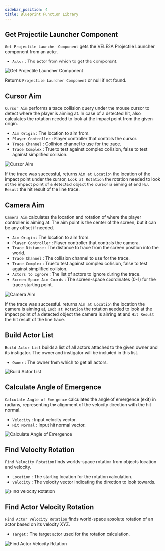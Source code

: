 ```yaml
---
sidebar_position: 4
title: Blueprint Function Library
---
```


## Get Projectile Launcher Component

`Get Projectile Launcher Component` gets the VELESA Projectile Launcher component
from an actor.
* `Actor` <Step text="1"/> : The actor from which to get the component.

![Get Projectile Launcher Component](_static/img/bpfl/get-projectile-launcher-component.png)

Returns `Projectile Launcher Component` or null if not found.

## Cursor Aim

`Cursor Aim` performs a trace collision query under the mouse cursor to detect
where the player is aiming at.
In case of a detected hit, also calculates the rotation needed to look at the
impact point from the given origin.

* `Aim Origin` <Step text="1"/> : The location to aim from.
* `Player Controller` <Step text="2"/> : Player controller that controls
the cursor.
* `Trace Channel` <Step text="3"/> : Collision channel to use for the trace.
* `Trace Complex` <Step text="4"/> : True to test against complex collision,
false to test against simplified collision.

![Cursor Aim](_static/img/bpfl/cursor-aim.png)

If the trace was successful, returns `Aim at Location` <Step text="5"/>
the location of the impact point under the cursor,
`Look at Rotation` <Step text="6"/> the rotation needed to look at the impact
point of a detected object the cursor is aiming at and
`Hit Result` <Step text="7"/> the hit result of the line trace.

## Camera Aim

`Camera Aim` calculates the location and rotation of where the player controller
is aiming at. The aim point is the center of the screen, but it can be any
offset if needed.

* `Aim Origin` <Step text="1"/> : The location to aim from.
* `Player Controller` <Step text="2"/> : Player controller that controls
the camera.
* `Trace Distance` <Step text="3"/> : The distance to trace from the screen
position into the world.
* `Trace Channel` <Step text="4"/> : The collision channel to use for the trace.
* `Trace Complex` <Step text="5"/> : True to test against complex collision,
false to test against simplified collision.
* `Actors to Ignore` <Step text="6"/> : The list of actors to ignore during
the trace.
* `Screen Space Aim Coords` <Step text="7"/> : The screen-space coordinates
(0-1) for the trace starting point.

![Camera Aim](_static/img/bpfl/camera-aim.png)

If the trace was successful, returns `Aim at Location` <Step text="8"/>
the location the camera is aiming at, `Look at Rotation` <Step text="9"/>
the rotation needed to look at the impact point of a detected object the camera
is aiming at and `Hit Result` <Step text="10"/> the hit result of the line trace.

## Build Actor List

`Build Actor List` builds a list of all actors attached to the given owner and
its instigator. The owner and instigator will be included in this list.

* `Owner` <Step text="1"/> : The owner from which to get all actors.

![Build Actor List](_static/img/bpfl/build-actor-list.png)

## Calculate Angle of Emergence

`Calculate Angle of Emergence` calculates the angle of emergence (exit) in
radians, representing the alignment of the velocity direction with the hit
normal.

* `Velocity` <Step text="1"/> : Input velocity vector.
* `Hit Normal` <Step text="2"/> : Input hit normal vector.

![Calculate Angle of Emergence](_static/img/bpfl/calculate-angle-of-emergence.png)

## Find Velocity Rotation

`Find Velocity Rotation` finds worlds-space rotation from objects location and
velocity.

* `Location` <Step text="1"/> : The starting location for the rotation
calculation.
* `Velocity` <Step text="2"/> : The velocity vector indicating the direction to
look towards.

![Find Velocity Rotation](_static/img/bpfl/find-velocity-rotation.png)

## Find Actor Velocity Rotation

`Find Actor Velocity Rotation` finds world-space absolute rotation of an actor
based on its velocity XYZ.

* `Target` <Step text="1"/> : The target actor used for the rotation calculation.

![Find Actor Velocity Rotation](_static/img/bpfl/find-actor-velocity-rotation.png)
